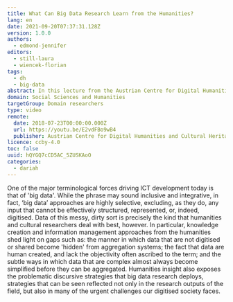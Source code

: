 ```yaml
---
title: What Can Big Data Research Learn from the Humanities?
lang: en
date: 2021-09-20T07:37:31.128Z
version: 1.0.0
authors:
  - edmond-jennifer
editors:
  - still-laura
  - wiencek-florian
tags:
  - dh
  - big-data
abstract: In this lecture from the Austrian Centre for Digital Humanities and Cultural Heritage (ADCH-CH), Jennifer Edmond asks what the humanities can reveal about certain shortcomings in Big Data. Pointing out that the humanities are often best equipped to deal with "messy", unstructured data, Edmond discusses how the humanities can help expose Big Data's side effect of "hiding" certain data, i.e. data which cannot be digitised.
domain: Social Sciences and Humanities
targetGroup: Domain researchers
type: video
remote:
  date: 2018-07-23T00:00:00.000Z
  url: https://youtu.be/E2vdFBo9wB4
  publisher: Austrian Centre for Digital Humanities and Cultural Heritage (ACDH-CH)
licence: ccby-4.0
toc: false
uuid: hQYGQ7cCD5AC_5ZUSKAoO
categories:
  - dariah
---
```


One of the major terminological forces driving ICT development today is that of 'big data'. While the phrase may sound inclusive and integrative, in fact, ‘big data’ approaches are highly selective, excluding, as they do, any input that cannot be effectively structured, represented, or, indeed, digitised. Data of this messy, dirty sort is precisely the kind that humanities and cultural researchers deal with best, however. In particular, knowledge creation and information management approaches from the humanities shed light on gaps such as: the manner in which data that are not digitised or shared become 'hidden' from aggregation systems; the fact that data are human created, and lack the objectivity often ascribed to the term; and the subtle ways in which data that are complex almost always become simplified before they can be aggregated. Humanities insight also exposes the problematic discursive strategies that big data research deploys, strategies that can be seen reflected not only in the research outputs of the field, but also in many of the urgent challenges our digitised society faces.

<VideoCard
  provider="youtube"
  id="E2vdFBo9wB4"
  title="ACDH-CH Lecture 4.1 – Jennifer Edmond – What Can Big Data Research Learn from the Humanities?"
  subtitle="Click here to view"
  image="images/acdh-ch-video.png"
/>
